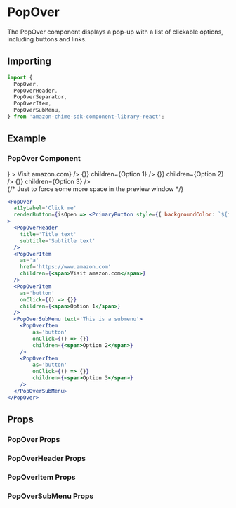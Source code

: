 

# PopOver

The PopOver component displays a pop-up with a list of clickable options, including buttons and links.

## Importing

```javascript
import {
  PopOver,
  PopOverHeader,
  PopOverSeparator,
  PopOverItem,
  PopOverSubMenu,
} from 'amazon-chime-sdk-component-library-react';
```

## Example

### PopOver Component
<ThemeProvider theme={lightTheme}>
  <Preview>
    <PopOver
      a11yLabel='Click me'
      renderButton={
        isOpen => <PrimaryButton style={{ backgroundColor: `${isOpen ? `#0042bb` : '#075fff'}`}} label='Open PopOver'/>
      }
    >
      <PopOverHeader
        title='Title text'
        subtitle='Subtitle text'
      />
      <PopOverItem
        as='a'
        href='https://www.amazon.com'
        children={<span>Visit amazon.com</span>}
      />
      <PopOverItem
        as='button'
        onClick={() => {}}
        children={<span>Option 1</span>}
      />
      <PopOverSubMenu text='This is a submenu'>
        <PopOverItem
          as='button'
          onClick={() => {}}
          children={<span>Option 2</span>}
        />
        <PopOverItem
          as='button'
          onClick={() => {}}
          children={<span>Option 3</span>}
        />
      </PopOverSubMenu>
    </PopOver>
    <div style={{ height: '15rem' }} /> {/* Just to force some more space in the preview window */}
  </Preview>
</ThemeProvider>

```jsx
<PopOver
  a11yLabel='Click me'
  renderButton={isOpen => <PrimaryButton style={{ backgroundColor: `${isOpen ? `#0042bb` : '#075fff'}`}} label='Open PopOver'/>}
>
  <PopOverHeader
    title='Title text'
    subtitle='Subtitle text'
  />
  <PopOverItem
    as='a'
    href='https://www.amazon.com'
    children={<span>Visit amazon.com</span>}
  />
  <PopOverItem
    as='button'
    onClick={() => {}}
    children={<span>Option 1</span>}
  />
  <PopOverSubMenu text='This is a submenu'>
    <PopOverItem
        as='button'
        onClick={() => {}}
        children={<span>Option 2</span>}
    />
    <PopOverItem
        as='button'
        onClick={() => {}}
        children={<span>Option 3</span>}
    />
  </PopOverSubMenu>
</PopOver>
```

## Props
### PopOver Props
<Props of={PopOver} />

### PopOverHeader Props
<Props of={PopOverHeader} />

### PopOverItem Props
<Props of={PopOverItem} />

### PopOverSubMenu Props
<Props of={PopOverSubMenu} />
